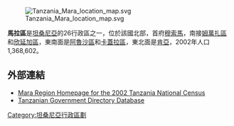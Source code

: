 [[Image:Tanzania_Mara_location_map.svg|thumb]]

'''馬拉區'''是[[坦桑尼亞|坦桑尼亞]]的26行政區之一，位於該國北部，首府[[穆索馬|穆索馬]]，南接[[姆萬扎區|姆萬扎區]]和[[欣延加區|欣延加區]]，東南面是[[阿魯沙區|阿魯沙區]]和[[卡蓋拉區|卡蓋拉區]]，東北面是[[肯亞|肯亞]]，2002年人口1,368,602。

==外部連結==
*[https://web.archive.org/web/20081118143944/http://www.tanzania.go.tz/census/census/mara.htm Mara Region Homepage for the 2002 Tanzania National Census]
*[http://www.tanzania.go.tz/govdirf.html Tanzanian Government Directory Database]

{{coord|1|45|S|34|00|E|region:TZ_type:adm1st_source:GNS-enwiki|display=title}}

{{坦尚尼亞行政區劃}}

[[Category:坦桑尼亞行政區劃|Category:坦桑尼亞行政區劃]]


{{Tanzania-stub}}